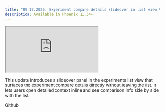 ```yaml
---
title: "09.17.2025: Experiment compare details slideover in list view 🔍"
description: Available in Phoenix 11.34+
---
```


<Update label="09.17.2025">

<Frame>
<iframe src="https://cdn.iframe.ly/V5RZhXO1" className="aspect-video" allowfullscreen="" allow="encrypted-media *;"></iframe>
</Frame>

This update introduces a slideover panel in the experiments list view that surfaces the experiment compare details directly without leaving the list. It lets users open detailed context inline and see comparison info side by side with the list.&#x20;

<Card title="feat(experiments): add experiment compare details slideover to list view by yfrigui2 · Pull Request #9513 · Arize-ai/phoenixGitHub" href="https://github.com/Arize-ai/phoenix/pull/9513" icon="github"  horizontal>
Github
</Card>
</Update>
